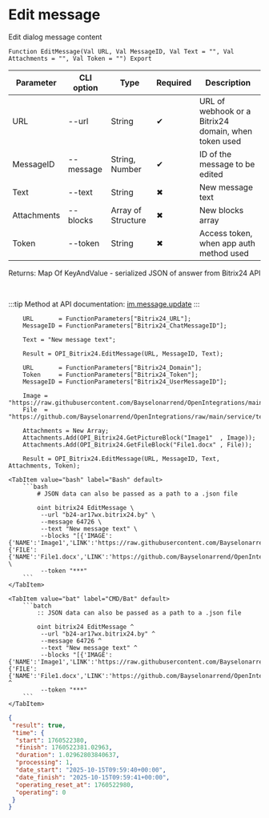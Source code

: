 ﻿---
sidebar_position: 2
description: Edit message and other functions to work with Bitrix24 in the Open Integration Package, a free open-source integration library for 1C:Enterprise 8, OneScript and CLI
keywords: [1C, 1С, 1С:Enterprise, 1С:Enterprise 8.3, API, Integration, Services, Exchange, OneScript, CLI, Bitrix24]
---


# Edit message
 Edit dialog message content



`Function EditMessage(Val URL, Val MessageID, Val Text = "", Val Attachments = "", Val Token = "") Export`

  | Parameter | CLI option | Type | Required | Description |
  |-|-|-|-|-|
  | URL | --url | String | &#x2714; | URL of webhook or a Bitrix24 domain, when token used |
  | MessageID | --message | String, Number | &#x2714; | ID of the message to be edited |
  | Text | --text | String | &#x2716; | New message text |
  | Attachments | --blocks | Array of Structure | &#x2716; | New blocks array |
  | Token | --token | String | &#x2716; | Access token, when app auth method used |

  
  Returns:  Map Of KeyAndValue - serialized JSON of answer from Bitrix24 API

<br/>

:::tip
Method at API documentation: [im.message.update](https://dev.1c-bitrix.ru/learning/course/?COURSE_ID=93&LESSON_ID=12117)
:::
<br/>


```bsl title="1C:Enterprise/OneScript code example"
    URL       = FunctionParameters["Bitrix24_URL"];
    MessageID = FunctionParameters["Bitrix24_ChatMessageID"];

    Text = "New message text";

    Result = OPI_Bitrix24.EditMessage(URL, MessageID, Text);

    URL       = FunctionParameters["Bitrix24_Domain"];
    Token     = FunctionParameters["Bitrix24_Token"];
    MessageID = FunctionParameters["Bitrix24_UserMessageID"];

    Image = "https://raw.githubusercontent.com/Bayselonarrend/OpenIntegrations/main/service/test_data/picture.jpg";
    File  = "https://github.com/Bayselonarrend/OpenIntegrations/raw/main/service/test_data/document.docx";

    Attachments = New Array;
    Attachments.Add(OPI_Bitrix24.GetPictureBlock("Image1"  , Image));
    Attachments.Add(OPI_Bitrix24.GetFileBlock("File1.docx" , File));

    Result = OPI_Bitrix24.EditMessage(URL, MessageID, Text, Attachments, Token);
```
 

 <Tabs>
  
    <TabItem value="bash" label="Bash" default>
        ```bash
            # JSON data can also be passed as a path to a .json file
            
            oint bitrix24 EditMessage \
             --url "b24-ar17wx.bitrix24.by" \
             --message 64726 \
             --text "New message text" \
             --blocks "[{'IMAGE':{'NAME':'Image1','LINK':'https://raw.githubusercontent.com/Bayselonarrend/OpenIntegrations/main/service/test_data/picture.jpg'}},{'FILE':{'NAME':'File1.docx','LINK':'https://github.com/Bayselonarrend/OpenIntegrations/raw/main/service/test_data/document.docx'}}]" \
             --token "***"
        ```
    </TabItem>
  
    <TabItem value="bat" label="CMD/Bat" default>
        ```batch
            :: JSON data can also be passed as a path to a .json file
            
            oint bitrix24 EditMessage ^
             --url "b24-ar17wx.bitrix24.by" ^
             --message 64726 ^
             --text "New message text" ^
             --blocks "[{'IMAGE':{'NAME':'Image1','LINK':'https://raw.githubusercontent.com/Bayselonarrend/OpenIntegrations/main/service/test_data/picture.jpg'}},{'FILE':{'NAME':'File1.docx','LINK':'https://github.com/Bayselonarrend/OpenIntegrations/raw/main/service/test_data/document.docx'}}]" ^
             --token "***"
        ```
    </TabItem>
</Tabs>


```json title="Result"
{
 "result": true,
 "time": {
  "start": 1760522380,
  "finish": 1760522381.02963,
  "duration": 1.02962803840637,
  "processing": 1,
  "date_start": "2025-10-15T09:59:40+00:00",
  "date_finish": "2025-10-15T09:59:41+00:00",
  "operating_reset_at": 1760522980,
  "operating": 0
 }
}
```

